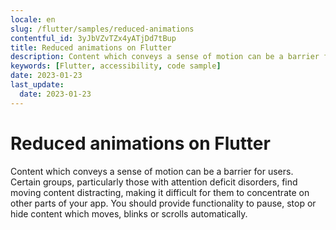 ```yaml
---
locale: en
slug: /flutter/samples/reduced-animations
contentful_id: 3yJbVZvTZx4yATjDd7tBup
title: Reduced animations on Flutter
description: Content which conveys a sense of motion can be a barrier for users.
keywords: [Flutter, accessibility, code sample]
date: 2023-01-23
last_update:
  date: 2023-01-23
---
```


# Reduced animations on Flutter

Content which conveys a sense of motion can be a barrier for users. Certain groups, particularly those with attention deficit disorders, find moving content distracting, making it difficult for them to concentrate on other parts of your app. You should provide functionality to pause, stop or hide content which moves, blinks or scrolls automatically.

<CodeSample id="screen-animations" locale="en" platform="flutter"/>
